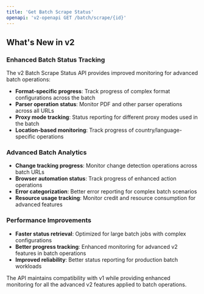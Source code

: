 ```yaml
---
title: 'Get Batch Scrape Status'
openapi: 'v2-openapi GET /batch/scrape/{id}'
---
```


## What's New in v2

### Enhanced Batch Status Tracking
The v2 Batch Scrape Status API provides improved monitoring for advanced batch operations:

- **Format-specific progress**: Track progress of complex format configurations across the batch
- **Parser operation status**: Monitor PDF and other parser operations across all URLs
- **Proxy mode tracking**: Status reporting for different proxy modes used in the batch
- **Location-based monitoring**: Track progress of country/language-specific operations

### Advanced Batch Analytics
- **Change tracking progress**: Monitor change detection operations across batch URLs
- **Browser automation status**: Track progress of enhanced action operations
- **Error categorization**: Better error reporting for complex batch scenarios
- **Resource usage tracking**: Monitor credit and resource consumption for advanced features

### Performance Improvements
- **Faster status retrieval**: Optimized for large batch jobs with complex configurations
- **Better progress tracking**: Enhanced monitoring for advanced v2 features in batch operations
- **Improved reliability**: Better status reporting for production batch workloads

The API maintains compatibility with v1 while providing enhanced monitoring for all the advanced v2 features applied to batch operations.
